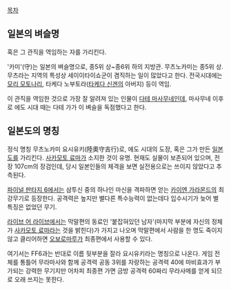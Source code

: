 [[목차]]
== 일본의 벼슬명 ==
혹은 그 관직을 역임하는 자를 가리킨다. 

'카미'(守)는 일본의 벼슬명으로, 종5위 상~종6위 하의 지방관. 무츠노카미는 종5위 상. 무츠라는 지역의 특성상 세이이타이쇼군이 겸직하는 일이 많았다고 한다. 전국시대에는 [[모리 모토나리]], 타케다 노부토라([[타케다 신겐]]의 아버지) 등이 역임.

이 관직을 역임한 것으로 가장 잘 알려져 있는 인물이 [[다테 마사무네]]인데, 마사무네 이후로 에도 시대 때는 다테 가가 이 벼슬을 독점했다고 한다.

== 일본도의 명칭 ==
정식 명칭 무츠노카미 요시유키(陸奧守吉行)로, 에도 시대의 도장, 혹은 그가 만든 [[일본도]]를 가리킨다. [[사카모토 료마]]가 소지한 것이 유명. 현재도 실물이 보존되어 있으며, 전장 107cm의 장검인데, 당시 일본인들의 체격을 보면 실전용으로는 쓰이지 않았다고 추측된다.

[[파이널 판타지 6]]에서는 삼투신 중의 하나인 마신을 격파하면 얻는 [[카이엔 가라몬드]]의 최강무기로 등장한다. 공격력은 높지만 별다른 특수능력이 없는데다 입수시기가 늦어 별 특징은 없었던 무기.

[[라이브 어 라이브]]에서는 막말편의 동료인 '붙잡혀있던 남자'(마지막 부분에 자신의 정체가 [[사카모토 료마]]라는 것을 밝힌다)가 가지고 나오며 막말편에서 사람을 한 명도 죽이지 않고 클리어하면 [[오보로마루]]가 최종편에서 사용할 수 있다.

여기서는 FF6과는 반대로 이름 뒷부분을 잘라 요시유키라는 명칭으로 나온다. 게임 전체를 통틀어 무라마사와 함께 공격력 공동 3위를 자랑하는 공격력 40에 마비효과가 부가되는 강력한 무기지만 어차피 최종편 가면 금방 공격력 60짜리 무라사메를 얻게 되므로 오래 쓰지는 못한다.
